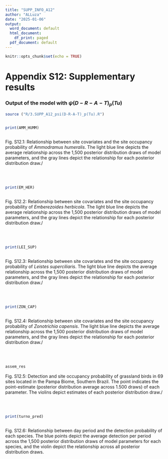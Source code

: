 ```yaml
---
title: "SUPP_INFO_A12"
author: "ALLuza"
date: "2025-01-06"
output:
  word_document: default
  html_document:
    df_print: paged
  pdf_document: default
---
```


```r
knitr::opts_chunk$set(echo = TRUE)
```

# Appendix S12: Supplementary results

### Output of the model with $\psi(D-R-A-T)_p(Tu)$

```r


source ("R/3.SUPP_A12_psi(D-R-A-T)_p(Tu).R")


print(AMM_HUMM)



```
Fig. S12.1: Relationship between site covariates and the site occupancy probability of *Ammodramus humeralis*. The light blue line depicts the average relationship across the 1,500 posterior distribution draws of model parameters, and the gray lines depict the relationship for each posterior distribution draw./

<br>
<br>

```r




print(EM_HER)



```
Fig. S12.2: Relationship between site covariates and the site occupancy probability of *Emberezoides herbicola*. The light blue line depicts the average relationship across the 1,500 posterior distribution draws of model parameters, and the gray lines depict the relationship for each posterior distribution draw./

<br>
<br>



```r



print(LEI_SUP)



```
Fig. S12.3: Relationship between site covariates and the site occupancy probability of *Leistes superciliaris*. The light blue line depicts the average relationship across the 1,500 posterior distribution draws of model parameters, and the gray lines depict the relationship for each posterior distribution draw./

<br>
<br>


```r



print(ZON_CAP)



```

Fig. S12.4: Relationship between site covariates and the site occupancy probability of *Zonotrichia capensis*. The light blue line depicts the average relationship across the 1,500 posterior distribution draws of model parameters, and the gray lines depict the relationship for each posterior distribution draw./

<br>
<br>


```r

assem_res

```
Fig. S12.5: Detection and site occupancy probability of grassland birds in 69 sites located in the Pampa Biome, Southern Brazil. The point indicates the point-estimate (posterior distribution average across 1.500 draws) of each parameter. The violins depict estimates of each posterior distribution draw./


<br>
<br>



```r




print(turno_pred)



```
Fig. S12.6: Relationship between day period and the detection probability of each species. The blue points depict the average detection per period across the 1,500 posterior distribution draws of model parameters for each species, and the violin depict the relationship across all posterior distribution draws.